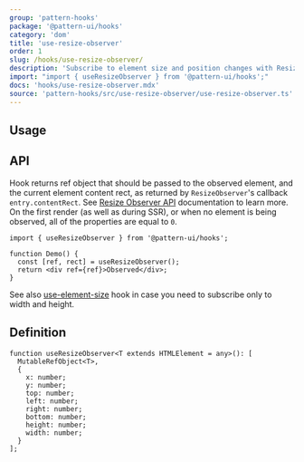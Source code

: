 ```yaml
---
group: 'pattern-hooks'
package: '@pattern-ui/hooks'
category: 'dom'
title: 'use-resize-observer'
order: 1
slug: /hooks/use-resize-observer/
description: 'Subscribe to element size and position changes with ResizeObserver'
import: "import { useResizeObserver } from '@pattern-ui/hooks';"
docs: 'hooks/use-resize-observer.mdx'
source: 'pattern-hooks/src/use-resize-observer/use-resize-observer.ts'
---
```



## Usage

<Demo data={HooksDemos.useResizeObserverDemo} />

## API

Hook returns ref object that should be passed to the observed element, and the current element content rect, as returned by `ResizeObserver`'s callback `entry.contentRect`.
See [Resize Observer API](https://developer.mozilla.org/en-US/docs/Web/API/ResizeObserver) documentation to learn more.
On the first render (as well as during SSR), or when no element is being observed, all of the properties are equal to `0`.

```tsx
import { useResizeObserver } from '@pattern-ui/hooks';

function Demo() {
  const [ref, rect] = useResizeObserver();
  return <div ref={ref}>Observed</div>;
}
```

See also [use-element-size](https://pattern-ui.design/hooks/use-element-size/) hook in case you need to subscribe only to width and height.

## Definition

```tsx
function useResizeObserver<T extends HTMLElement = any>(): [
  MutableRefObject<T>,
  {
    x: number;
    y: number;
    top: number;
    left: number;
    right: number;
    bottom: number;
    height: number;
    width: number;
  }
];
```
